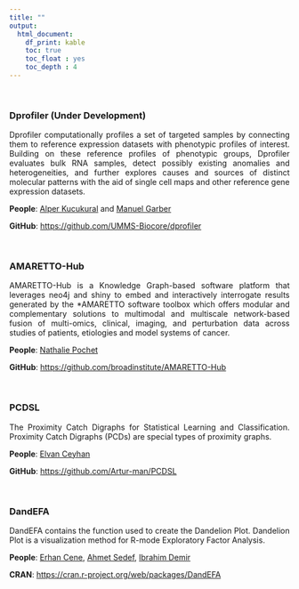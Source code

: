 ```yaml
---
title: ""
output:
  html_document:
    df_print: kable
    toc: true
    toc_float : yes
    toc_depth : 4
---
```


<br>

### Dprofiler (Under Development)

<p style="text-align: justify">
Dprofiler computationally profiles a set of targeted samples by connecting them to reference expression datasets with phenotypic profiles of interest. Building on these reference profiles of phenotypic groups, Dprofiler evaluates bulk RNA samples, detect possibly existing anomalies and heterogeneities, and further explores causes and sources of distinct molecular patterns with the aid of single cell maps and other reference gene expression datasets.
</p>

**People**: [Alper Kucukural](https://profiles.umassmed.edu/display/11976488) and [Manuel Garber](https://www.umassmed.edu/garberlab/)

**GitHub**:
[https://github.com/UMMS-Biocore/dprofiler](https://github.com/UMMS-Biocore/dprofiler)

<br>

### AMARETTO-Hub

<p style="text-align: justify">
AMARETTO-Hub is a Knowledge Graph-based software platform that leverages neo4j and shiny to embed and interactively interrogate results generated by the *AMARETTO software toolbox which offers modular and complementary solutions to multimodal and multiscale network-based fusion of multi-omics, clinical, imaging, and perturbation data across studies of patients, etiologies and model systems of cancer.
</p>

**People**: [Nathalie Pochet](https://scholar.google.com/citations?user=Xz0qKWgAAAAJ&hl=en)

**GitHub**:
[https://github.com/broadinstitute/AMARETTO-Hub](https://github.com/broadinstitute/AMARETTO-Hub)

<br>

### PCDSL

<p style="text-align: justify">
The Proximity Catch Digraphs for Statistical Learning and Classification. Proximity Catch Digraphs (PCDs) are special types of proximity graphs.
</p>

**People**: [Elvan Ceyhan](http://webhome.auburn.edu/~ezc0066/)

**GitHub**:
[https://github.com/Artur-man/PCDSL](https://github.com/Artur-man/PCDSL)

<br>

### DandEFA

<p style="text-align: justify">
DandEFA contains the function used to create the Dandelion Plot. Dandelion Plot is a visualization method for R-mode Exploratory Factor Analysis.
</p>

**People**: [Erhan Cene](https://scholar.google.com/citations?hl=de&user=o7F1mWAAAAAJ&view_op=list_works&sortby=pubdate), [Ahmet Sedef](https://www.linkedin.com/in/ahmet-sedef-6129291a/), [Ibrahim Demir](https://www.linkedin.com/in/ahmet-sedef-6129291a/)

**CRAN**:
[https://cran.r-project.org/web/packages/DandEFA](https://cran.r-project.org/web/packages/DandEFA/index.html)

<br>
